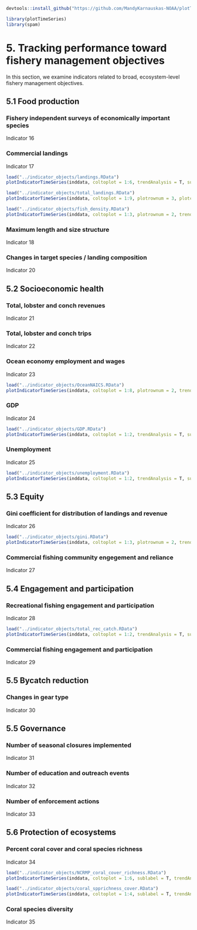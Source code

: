 ```r
devtools::install_github("https://github.com/MandyKarnauskas-NOAA/plotTimeSeries.git")

library(plotTimeSeries)
library(spam)
```

# 5. Tracking performance toward fishery management objectives

In this section, we examine indicators related to broad, ecosystem-level fishery management objectives. 

## 5.1 Food production

### Fishery independent surveys of economically important species

Indicator 16

### Commercial landings

Indicator 17

```r
load("../indicator_objects/landings.RData")
plotIndicatorTimeSeries(inddata, coltoplot = 1:6, trendAnalysis = T, sublabel = T)
```

```r
load("../indicator_objects/total_landings.RData")
plotIndicatorTimeSeries(inddata, coltoplot = 1:9, plotrownum = 3, plotcolnum = 3, trendAnalysis = T, sublabel = T)
```

```r
load("../indicator_objects/fish_density.RData")
plotIndicatorTimeSeries(inddata, coltoplot = 1:3, plotrownum = 2, trendAnalysis = T, sublabel = T)
```

### Maximum length and size structure

Indicator 18

### Changes in target species / landing composition

Indicator 20

## 5.2 Socioeconomic health

### Total, lobster and conch revenues

Indicator 21

### Total, lobster and conch trips

Indicator 22

### Ocean economy employment and wages

Indicator 23

```r
load("../indicator_objects/OceanNAICS.RData")
plotIndicatorTimeSeries(inddata, coltoplot = 1:8, plotrownum = 2, trendAnalysis = T, sublabel = T)
```

### GDP

Indicator 24

```r
load("../indicator_objects/GDP.RData")
plotIndicatorTimeSeries(inddata, coltoplot = 1:2, trendAnalysis = T, sublabel = T)
```

### Unemployment

Indicator 25

```r
load("../indicator_objects/unemployment.RData")
plotIndicatorTimeSeries(inddata, coltoplot = 1:2, trendAnalysis = T, sublabel = T, dateformat = "%Y%b")
```


## 5.3 Equity

### Gini coefficient for distribution of landings and revenue

Indicator 26

```r
load("../indicator_objects/gini.RData")
plotIndicatorTimeSeries(inddata, coltoplot = 1:3, plotrownum = 2, trendAnalysis = T, sublabel = T)
```

### Commercial fishing community engegement and reliance

Indicator 27

## 5.4 Engagement and participation

### Recreational fishing engagement and participation

Indicator 28

```r
load("../indicator_objects/total_rec_catch.RData")
plotIndicatorTimeSeries(inddata, coltoplot = 1:2, trendAnalysis = T, sublabel = T)
```

### Commercial fishing engagement and participation

Indicator 29

## 5.5 Bycatch reduction

### Changes in gear type

Indicator 30

## 5.5 Governance

### Number of seasonal closures implemented

Indicator 31

### Number of education and outreach events

Indicator 32

### Number of enforcement actions

Indicator 33

## 5.6 Protection of ecosystems

### Percent coral cover and coral species richness

Indicator 34

```r
load("../indicator_objects/NCRMP_coral_cover_richness.RData")
plotIndicatorTimeSeries(inddata, coltoplot = 1:6, sublabel = T, trendAnalysis = F)
```

```r
load("../indicator_objects/coral_spprichness_cover.RData")
plotIndicatorTimeSeries(inddata, coltoplot = 1:4, sublabel = T, trendAnalysis = T)
```

### Coral species diversity

Indicator 35
